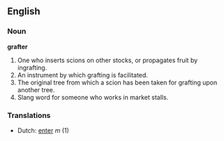 ==English==

===Noun===
'''grafter'''

#One who inserts scions on other stocks, or propagates fruit by ingrafting.
#An instrument by which grafting is facilitated.
#The original tree from which a scion has been taken for grafting upon another tree.
#Slang word for someone who works in market stalls.

===Translations===
*Dutch: [[enter]] ''m'' (1)